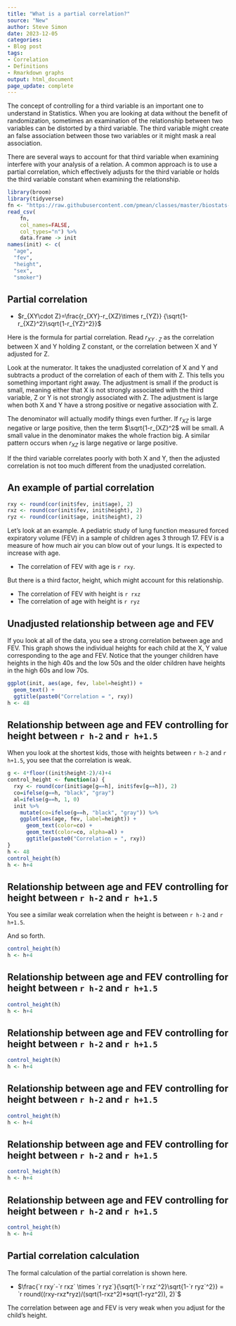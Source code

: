 ```yaml
---
title: "What is a partial correlation?"
source: "New"
author: Steve Simon
date: 2023-12-05
categories:
- Blog post
tags:
- Correlation
- Definitions
- Rmarkdown graphs
output: html_document
page_update: complete
---
```


The concept of controlling for a third variable is an important one to understand in Statistics. When you are looking at data without the benefit of randomization, sometimes an examination of the relationship between two variables can be distorted by a third variable. The third variable might create an false association between those two variables or it might mask a real association.

There are several ways to account for that third variable when examining interfere with your analysis of a relation. A common approach is to use a partial correlation, which effectively adjusts for the third variable or holds the third variable constant when examining the relationship.

<!---more--->

```r
library(broom)
library(tidyverse)
fn <- "https://raw.githubusercontent.com/pmean/classes/master/biostats-1/data/data-05-fev.csv"
read_csv(
    fn, 
    col_names=FALSE, 
    col_types="n") %>%
    data.frame -> init
names(init) <- c(
  "age",
  "fev",
  "height",
  "sex",
  "smoker")
```


## Partial correlation

-   $r_{XY\cdot Z}=\frac{r_{XY}-r_{XZ}\times r_{YZ}} {\sqrt{1-r_{XZ}^2}\sqrt{1-r_{YZ}^2}}$

Here is the formula for partial correlation. Read $r_{XY\cdot Z}$ as the correlation between X and Y holding Z constant, or the correlation between X and Y adjusted for Z.

Look at the numerator. It takes the unadjusted correlation of X and Y and subtracts a product of the correlation of each of them with Z. This tells you something important right away. The adjustment is small if the product is small, meaning either that X is not strongly associated with the third variable, Z or Y is  not strongly associated with Z. The adjustment is large when both X and Y have a strong positive or negative association with Z.

The denominator will actually modify things even further. If $r_{XZ}$ is large negative or large positive, then the term $\sqrt{1-r_{XZ}^2$ will be small. A small value in the denominator makes the whole fraction big. A similar pattern occurs when $r_{XZ}$ is large negative or large positive.

If the third variable correlates poorly with both X and Y, then the adjusted correlation is not too much different from the unadjusted correlation.

## An example of partial correlation

```r
rxy <- round(cor(init$fev, init$age), 2)
rxz <- round(cor(init$fev, init$height), 2)
ryz <- round(cor(init$age, init$height), 2)
```

Let's look at an example. A pediatric study of lung function measured forced expiratory volume (FEV) in a sample of children ages 3 through 17. FEV is a measure of how much air you can blow out of your lungs. It is expected to increase with age. 

-   The correlation of FEV with age is `r rxy`.

But there is a third factor, height, which might account for this relationship. 

-   The correlation of FEV with height is `r rxz`
-   The correlation of age with height is `r ryz`

## Unadjusted relationship between age and FEV

If you look at all of the data, you see a strong correlation between age and FEV. This graph shows the individual heights for each child at the X, Y value corresponding to the age and FEV. Notice that the younger children have heights in the high 40s and the low 50s and the older children have heights in the high 60s and low 70s.

```r
ggplot(init, aes(age, fev, label=height)) +
  geom_text() +
  ggtitle(paste0("Correlation = ", rxy))
h <- 48
```

## Relationship between age and FEV controlling for height between `r h-2` and `r h+1.5`

When you look at the shortest kids, those with heights between `r h-2` and `r h+1.5`, you see that the correlation is weak.

```r
g <- 4*floor((init$height-2)/4)+4
control_height <- function(a) {
  rxy <- round(cor(init$age[g==h], init$fev[g==h]), 2)
  co=ifelse(g==h, "black", "gray")
  al=ifelse(g==h, 1, 0)
  init %>%
    mutate(co=ifelse(g==h, "black", "gray")) %>%
    ggplot(aes(age, fev, label=height)) +
      geom_text(color=co) +
      geom_text(color=co, alpha=al) +
      ggtitle(paste0("Correlation = ", rxy))
}
h <- 48
control_height(h)
h <- h+4
```

## Relationship between age and FEV controlling for height between `r h-2` and `r h+1.5`

You see a similar weak correlation when the height is between `r h-2` and `r h+1.5`.

And so forth.

```r
control_height(h)
h <- h+4
```

## Relationship between age and FEV controlling for height between `r h-2` and `r h+1.5`

```r
control_height(h)
h <- h+4
```

## Relationship between age and FEV controlling for height between `r h-2` and `r h+1.5`

```r
control_height(h)
h <- h+4
```

## Relationship between age and FEV controlling for height between `r h-2` and `r h+1.5`

```r
control_height(h)
h <- h+4
```

## Relationship between age and FEV controlling for height between `r h-2` and `r h+1.5`

```r
control_height(h)
h <- h+4
```

## Relationship between age and FEV controlling for height between `r h-2` and `r h+1.5`

```r
control_height(h)
h <- h+4
```

## Partial correlation calculation

The formal calculation of the partial correlation is shown here.

-   $\frac{`r rxy`-`r rxz` \times `r ryz`}{\sqrt{1-`r rxz`^2}\sqrt{1-`r ryz`^2}} = `r round((rxy-rxz*ryz)/(sqrt(1-rxz^2)*sqrt(1-ryz^2)), 2)`$

The correlation between age and FEV is very weak when you adjust for the child's height.